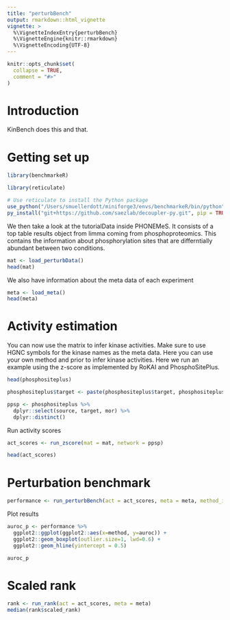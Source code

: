 ```yaml
---
title: "perturbBench"
output: rmarkdown::html_vignette
vignette: >
  %\VignetteIndexEntry{perturbBench}
  %\VignetteEngine{knitr::rmarkdown}
  %\VignetteEncoding{UTF-8}
---
```


```r
knitr::opts_chunk$set(
  collapse = TRUE,
  comment = "#>"
)
```

# Introduction
KinBench does this and that.

# Getting set up
```r
library(benchmarkeR)
```

```r
library(reticulate)

# Use reticulate to install the Python package
use_python("/Users/smuellerdott/miniforge3/envs/benchmarkeR/bin/python", required = TRUE)  # Set the correct path to your Python environment
py_install("git+https://github.com/saezlab/decoupler-py.git", pip = TRUE, envname = "~/Users/smuellerdott/miniforge3/envs/benchmarkeR")
```

We then take a look at the tutorialData inside PHONEMeS. It consists of a top 
table results object from limma coming from phosphoproteomics. This contains the 
information about phosphorylation sites that are differntially abundant between 
two conditions. 

```r
mat <- load_perturbData()
head(mat)
```
We also have information about the meta data of each experiment

```r
meta <- load_meta()
head(meta)
```
# Activity estimation
You can now use the matrix to infer kinase activities. Make sure to use HGNC symbols for the kinase names as the meta data.
Here you can use your own method and prior to infer kinase activities. Here we run an example using the z-score as implemented by RoKAI
and PhosphoSitePlus.

```r
head(phosphositeplus)
```

```r
phosphositeplus$target <- paste(phosphositeplus$target, phosphositeplus$target_protein, phosphositeplus$position, sep = "|")

ppsp <- phosphositeplus %>%
  dplyr::select(source, target, mor) %>%
  dplyr::distinct()
```
Run activity scores
```r
act_scores <- run_zscore(mat = mat, network = ppsp)

head(act_scores)
```
# Perturbation benchmark
```r
performance <- run_perturbBench(act = act_scores, meta = meta, method_id = "zscore_ppsp")
```

Plot results
```r
auroc_p <- performance %>%
  ggplot2::ggplot(ggplot2::aes(x=method, y=auroc)) +
  ggplot2::geom_boxplot(outlier.size=1, lwd=0.6) +
  ggplot2::geom_hline(yintercept = 0.5)

auroc_p
```


# Scaled rank
```r
rank <- run_rank(act = act_scores, meta = meta)
median(rank$scaled_rank)
```

